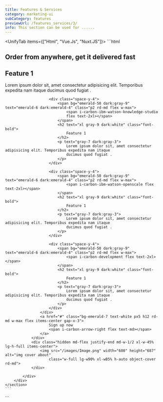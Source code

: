 ```yaml
---
title: Features & Services
category: marketing-ui
subCategory: features
previewUrl: /features_services/3/
info: This section can be used for ......
---
```


<UnifyTab items={["Html", "Vue.Js", "Nuxt.JS"]}>
  <TabItem>
    ```html
    <section py-20>
        <div px="5 sm:10 md:12 lg:5" class="max-w-7xl mx-auto flex flex-col gap-14">
            <div class="flex max-w-xl">
                <h2 text="4xl lg:4xl gray-8 dark:white" class="font-bold">
                    Order from anywhere, get it delivered fast
                </h2>
            </div>
            <div class="flex gap-12 lg-items-center">
                <div class="flex flex-1 flex-col gap-10">
                    <div class="gap-8 lg-gap-10 grid sm-grid-cols-2">
                        <div class="space-y-4">
                            <span bg="emerald-50 dark:gray-9" text="emerald-6 dark:emerald-4" class="p2 rd-md flex w-max">
                                <span i-carbon-development flex text-2xl></span>
                            </span>
                            <h2 text="xl gray-9 dark:white" class="font-bold">
                                Feature 1
                            </h2>
                            <p text="gray-7 dark:gray-3">
                                Lorem ipsum dolor sit, amet consectetur adipisicing elit. Temporibus expedita nam itaque
                                ducimus quod fugiat .
                            </p>
                        </div>
    
                        <div class="space-y-4">
                            <span bg="emerald-50 dark:gray-9" text="emerald-6 dark:emerald-4" class="p2 rd-md flex w-max">
                                <span i-carbon-ibm-watson-knowledge-studio
                                flex text-2xl></span>
                            </span>
                            <h2 text="xl gray-9 dark:white" class="font-bold">
                                Feature 1
                            </h2>
                            <p text="gray-7 dark:gray-3">
                                Lorem ipsum dolor sit, amet consectetur adipisicing elit. Temporibus expedita nam itaque
                                ducimus quod fugiat .
                            </p>
                        </div>
    
                        <div class="space-y-4">
                            <span bg="emerald-50 dark:gray-9" text="emerald-6 dark:emerald-4" class="p2 rd-md flex w-max">
                                <span i-carbon-ibm-watson-openscale flex text-2xl></span>
                            </span>
                            <h2 text="xl gray-9 dark:white" class="font-bold">
                                Feature 1
                            </h2>
                            <p text="gray-7 dark:gray-3">
                                Lorem ipsum dolor sit, amet consectetur adipisicing elit. Temporibus expedita nam itaque
                                ducimus quod fugiat .
                            </p>
                        </div>
    
                        <div class="space-y-4">
                            <span bg="emerald-50 dark:gray-9" text="emerald-6 dark:emerald-4" class="p2 rd-md flex w-max">
                                <span i-carbon-development flex text-2xl></span>
                            </span>
                            <h2 text="xl gray-9 dark:white" class="font-bold">
                                Feature 1
                            </h2>
                            <p text="gray-7 dark:gray-3">
                                Lorem ipsum dolor sit, amet consectetur adipisicing elit. Temporibus expedita nam itaque
                                ducimus quod fugiat .
                            </p>
                        </div>
                    </div>
                    <a href="#" class="bg-emerald-7 text-white px5 h12 rd-md w-max flex items-center gap-x-3">
                        Sign up now
                        <span i-carbon-arrow-right flex text-md></span>                        
                    </a>
                </div>
                <div class="hidden md-flex justify-end md-w-1/2 xl-w-45% lg-h-full items-center">
                    <img src="/images/Image.png" width="600" height="687" alt="img cover about"
                        class="w-full lg-w90% xl-w85% h-auto object-cover rd-md">
                </div>
    
            </div>
        </div>
    </section>
    ```
  </TabItem>

  <TabItem>
    ```
    <script setup>
    const features = [
    {
        id:1,
        icon:'i-carbon-development',
        title:'Feature 1',
        description:'Lorem ipsum dolor sit, amet consectetur adipisicing elit. Temporibus expedita nam itaque ducimus quod fugiat .'
    },
    {
        id:2,
        icon:'i-carbon-ibm-watson-knowledge-studio',
        title:'Feature 2',
        description:'Lorem ipsum dolor sit, amet consectetur adipisicing elit. Temporibus expedita nam itaque ducimus quod fugiat .'
    },
    {
        id:3,
        icon:'i-carbon-ibm-watson-openscale',
        title:'Feature 3',
        description:'Lorem ipsum dolor sit, amet consectetur adipisicing elit. Temporibus expedita nam itaque ducimus quod fugiat .'
    },
    {
        id:4,
        icon:'i-carbon-development',
        title:'Feature 4',
        description:'Lorem ipsum dolor sit, amet consectetur adipisicing elit. Temporibus expedita nam itaque ducimus quod fugiat .'
    }
    ]
    </script>
    <template>
        <section py20>
            <div px="5 sm:10 md:12 lg:5" class="max-w-7xl mx-auto flex flex-col gap-14">
                <div class="flex max-w-xl">
                    <h2 class="text-4xl lg-text-4xl text-gray-8 dark-text-white font-bold">
                        Order from anywhere, get it delivered fast
                    </h2>
                </div>
                <div class="flex gap-12 lg-items-center">
                    <div class="flex flex-1 flex-col gap-10">
                        <div class="gap-8 lg-gap-10 grid sm-grid-cols-2">
                            <div v-for="feature in features" :key="feature.id" class="space-y-4">
                                <span class="text-emerald-6 dark-text-emerald-4 p2 rd-md flex w-max bg-emerald-50 dark-bg-gray-9">
                                    <span flex text-2xl :class="feature.icon"></span>
                                </span>
                                <h2 un-text="xl gray-9 dark:white" class="font-bold">
                                    {{ feature.title }}
                                </h2>
                                <p un-text="gray-7 dark:gray-3">
                                    {{ feature.description }}
                                </p>
                            </div>
                        </div>
                        <router-link to="#" class="bg-emerald-7 text-white px5 h12 rd-md w-max flex items-center gap-x-3">
                            Sign up now
                            <span i-carbon-arrow-right flex text-md></span>                        
                        </router-link>
                    </div>
                    <div class="hidden md-flex justify-end md-w-1/2 xl-w-45% lg-h-full items-center">
                        <img src="/images/Image.png" width="600" height="687" alt="img cover about"
                            class="w-full lg-w90% xl-w85% h-auto object-cover rd-md">
                    </div>
        
                </div>
            </div>
        </section>
    </template>
    ```
  </TabItem> 

  <TabItem>
    ```
    <script setup>
    const features = [
    {
        id:1,
        icon:'i-carbon-development',
        title:'Feature 1',
        description:'Lorem ipsum dolor sit, amet consectetur adipisicing elit. Temporibus expedita nam itaque ducimus quod fugiat .'
    },
    {
        id:2,
        icon:'i-carbon-ibm-watson-knowledge-studio',
        title:'Feature 2',
        description:'Lorem ipsum dolor sit, amet consectetur adipisicing elit. Temporibus expedita nam itaque ducimus quod fugiat .'
    },
    {
        id:3,
        icon:'i-carbon-ibm-watson-openscale',
        title:'Feature 3',
        description:'Lorem ipsum dolor sit, amet consectetur adipisicing elit. Temporibus expedita nam itaque ducimus quod fugiat .'
    },
    {
        id:4,
        icon:'i-carbon-development',
        title:'Feature 4',
        description:'Lorem ipsum dolor sit, amet consectetur adipisicing elit. Temporibus expedita nam itaque ducimus quod fugiat .'
    }
    ]
    </script>
    <template>
        <section py-20>
            <div px="5 sm:10 md:12 lg:5" class="max-w-7xl mx-auto flex flex-col gap-14">
                <div class="flex max-w-xl">
                    <h2 class="text-4xl lg-text-4xl text-gray-8 dark-text-white font-bold">
                        Order from anywhere, get it delivered fast
                    </h2>
                </div>
                <div class="flex gap-12 lg-items-center">
                    <div class="flex flex-1 flex-col gap-10">
                        <div class="gap-8 lg-gap-10 grid sm-grid-cols-2">
                            <div v-for="feature in features" :key="feature.id" class="space-y-4">
                                <span class="text-emerald-6 dark-text-emerald-4 p2 rd-md flex w-max bg-emerald-50 dark-bg-gray-9">
                                    <span flex text-2xl :class="feature.icon"></span>
                                </span>
                                <h2 un-text="xl gray-9 dark:white" class="font-bold">
                                    {{ feature.title }}
                                </h2>
                                <p un-text="gray-7 dark:gray-3">
                                    {{ feature.description }}
                                </p>
                            </div>
                        </div>
                        <nuxt-link to="#" class="bg-emerald-7 text-white px5 h12 rd-md w-max flex items-center gap-x-3">
                            Sign up now
                            <span i-carbon-arrow-right flex text-md></span>                        
                        </nuxt-link>
                    </div>
                    <div class="hidden md-flex justify-end md-w-1/2 xl-w-45% lg-h-full items-center">
                        <img src="/images/Image.png" width="600" height="687" alt="img cover about"
                            class="w-full lg-w90% xl-w85% h-auto object-cover rd-md">
                    </div>
        
                </div>
            </div>
        </section>
    </template>
    ```
  </TabItem>
</UnifyTab>